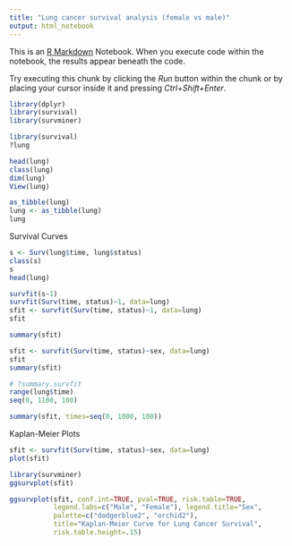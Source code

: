 ```yaml
---
title: "Lung cancer survival analysis (female vs male)"
output: html_notebook
---
```


This is an [R Markdown](http://rmarkdown.rstudio.com) Notebook. When you execute code within the notebook, the results appear beneath the code. 

Try executing this chunk by clicking the *Run* button within the chunk or by placing your cursor inside it and pressing *Ctrl+Shift+Enter*. 

```r
library(dplyr)
library(survival)
library(survminer)
```

```r
library(survival)
?lung
```

```r
head(lung)
class(lung)
dim(lung)
View(lung)
```

```r
as_tibble(lung)
lung <- as_tibble(lung)
lung
```

Survival Curves

```r
s <- Surv(lung$time, lung$status)
class(s)
s
head(lung)
```

```r
survfit(s~1)
survfit(Surv(time, status)~1, data=lung)
sfit <- survfit(Surv(time, status)~1, data=lung)
sfit
```

```r
summary(sfit)
```

```r
sfit <- survfit(Surv(time, status)~sex, data=lung)
sfit
summary(sfit)
```

```r
# ?summary.survfit
range(lung$time)
seq(0, 1100, 100)
```

```r
summary(sfit, times=seq(0, 1000, 100))
```

Kaplan-Meier Plots

```r
sfit <- survfit(Surv(time, status)~sex, data=lung)
plot(sfit)
```

```r
library(survminer)
ggsurvplot(sfit)
```

```r
ggsurvplot(sfit, conf.int=TRUE, pval=TRUE, risk.table=TRUE, 
           legend.labs=c("Male", "Female"), legend.title="Sex",  
           palette=c("dodgerblue2", "orchid2"), 
           title="Kaplan-Meier Curve for Lung Cancer Survival", 
           risk.table.height=.15)
```





